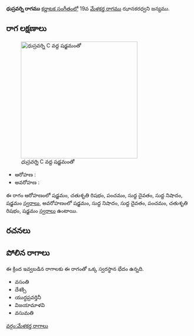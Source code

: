 {{Infobox ragam
	| name          	= ధుస్రవర్ని
	| synonym	    	= 
	| mela          	= 
	| chakra        	= 
	| janaka        	= 
	| type          	= ఔదవ
	| arohanam      	= {{svaraC|S|R2|P|D1|N1|S'}} 
	| avarohanam    	= {{svaraC|S'|N1|D1|P|R2|S}}
	| jeeva         	=
	| chhaya        	=
	| nyasa         	=
	| vishesha      	= 
	| equivalent  		= 
}}
{{కర్ణాటక సంగీత రాగాలు}}
'''ధుస్రవర్ని రాగము''' [[కర్ణాటక సంగీతం]]లో 19వ [[మేళకర్త రాగము]] ఝానకరధ్వని జన్యము. 


==రాగ లక్షణాలు==
[[Image:dhusravarni_kb2wiki.png|thumb|right|316px|''ధుస్రవర్ని'' C వద్ద షడ్జమంతో]]

* ఆరోహణ : {{svaraC|S|R2|P|D1|N1|S'}} 
* అవరోహణ : {{svaraC|S'|N1|D1|P|R2|S}}

ఈ రాగం ఆరోహణంలో షడ్జమం, చతుశృతి రిషభం, పంచమం, సుద్ద దైవతం, సుద్ద నిషాదం, షడ్జమం [[స్వరాలు]], అవరోహణంలో షడ్జమం, సుద్ద నిషాదం, సుద్ద దైవతం, పంచమం, చతుశృతి రిషభం, షడ్జమం [[స్వరాలు]] ఉంటాయి.

==రచనలు==



==పోలిన రాగాలు==
ఈ క్రింద ఇవ్వబడిన రాగాలకు ఈ రాగంతో ఒక్క స్వరస్థాన భేదం ఉన్నది.
* వసంతి
* దేశక్సి
* యుద్ధప్రవర్తినీ
* విజయామాళవి
* వసుమతి



[[వర్గం:మేళకర్త రాగాలు]]